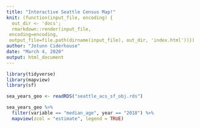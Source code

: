 ```yaml
---
title: "Interactive Seattle Census Map!"
knit: (function(input_file, encoding) {
  out_dir <- 'docs';
  rmarkdown::render(input_file,
 encoding=encoding,
 output_file=file.path(dirname(input_file), out_dir, 'index.html'))})
author: "Jotunn Ciderhouse"
date: "March 4, 2020"
output: html_document
---
```


```r
library(tidyverse)
library(mapview)
library(sf)
```


```r
sea_years_geo <- readRDS("seattle_acs_sf_obj.rds")

sea_years_geo %>%
  filter(variable == "median_age", year == "2018") %>%
  mapview(zcol = "estimate", legend = TRUE)
```

